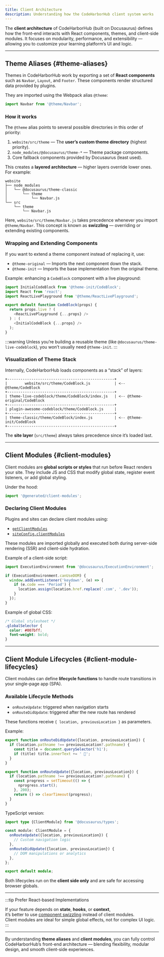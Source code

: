 ```yaml
---
title: Client Architecture
description: Understanding how the CodeHarborHub client system works
---
```


The **client architecture** of CodeHarborHub (built on Docusaurus) defines how the front-end interacts with React components, themes, and client-side modules. It focuses on modularity, performance, and extensibility — allowing you to customize your learning platform’s UI and logic.

---

## Theme Aliases {#theme-aliases}

Themes in CodeHarborHub work by exporting a set of **React components** such as `Navbar`, `Layout`, and `Footer`. These components render structured data provided by plugins.  

They are imported using the Webpack alias `@theme`:

```js
import Navbar from '@theme/Navbar';
```

### How it works

The `@theme` alias points to several possible directories in this order of priority:

1. `website/src/theme` — The **user’s custom theme directory** (highest priority).  
2. `node_modules/@docusaurus/theme-*` — Theme package components.  
3. Core fallback components provided by Docusaurus (least used).  

This creates a **layered architecture** — higher layers override lower ones.  
For example:

```
website
├── node_modules
│   └── @docusaurus/theme-classic
│       └── theme
│           └── Navbar.js
└── src
    └── theme
        └── Navbar.js
```

Here, `website/src/theme/Navbar.js` takes precedence whenever you import `@theme/Navbar`. This concept is known as **swizzling** — overriding or extending existing components.

### Wrapping and Extending Components

If you want to extend a theme component instead of replacing it, use:

- `@theme-original` — Imports the next component down the stack.
- `@theme-init` — Imports the base implementation from the original theme.

Example: enhancing a `CodeBlock` component with a live playground:

```js
import InitialCodeBlock from '@theme-init/CodeBlock';
import React from 'react';
import ReactLivePlayground from '@theme/ReactLivePlayground';

export default function CodeBlock(props) {
  return props.live ? (
    <ReactLivePlayground {...props} />
  ) : (
    <InitialCodeBlock {...props} />
  );
}
```

:::warning
Unless you’re building a reusable theme (like `@docusaurus/theme-live-codeblock`), you won’t usually need `@theme-init`.
:::

### Visualization of Theme Stack

Internally, CodeHarborHub loads components as a “stack” of layers:

```text
+-------------------------------------------------+
|        website/src/theme/CodeBlock.js           | <-- @theme/CodeBlock
+-------------------------------------------------+
| theme-live-codeblock/theme/CodeBlock/index.js   | <-- @theme-original/CodeBlock
+-------------------------------------------------+
| plugin-awesome-codeblock/theme/CodeBlock.js     |
+-------------------------------------------------+
| theme-classic/theme/CodeBlock/index.js          | <-- @theme-init/CodeBlock
+-------------------------------------------------+
```

The **site layer** (`src/theme`) always takes precedence since it’s loaded last.

---

## Client Modules {#client-modules}

Client modules are **global scripts or styles** that run before React renders your site. They include JS and CSS that modify global state, register event listeners, or add global styling.

Under the hood:

```js title="@docusaurus/core/App.tsx"
import '@generated/client-modules';
```

### Declaring Client Modules

Plugins and sites can declare client modules using:

- [`getClientModules`](https://docusaurus.io/docs/api/plugin-methods/lifecycle-apis#getClientModules)
- [`siteConfig.clientModules`](https://docusaurus.io/docs/api/docusaurus-config#clientModules)

These modules are imported globally and executed both during server-side rendering (SSR) and client-side hydration.

Example of a client-side script:

```js title="mySiteGlobalJs.js"
import ExecutionEnvironment from '@docusaurus/ExecutionEnvironment';

if (ExecutionEnvironment.canUseDOM) {
  window.addEventListener('keydown', (e) => {
    if (e.code === 'Period') {
      location.assign(location.href.replace('.com', '.dev'));
    }
  });
}
```

Example of global CSS:

```css title="mySiteGlobalCss.css"
/* Global stylesheet */
.globalSelector {
  color: #007bff;
  font-weight: bold;
}
```

---

## Client Module Lifecycles {#client-module-lifecycles}

Client modules can define **lifecycle functions** to handle route transitions in your single-page app (SPA).

### Available Lifecycle Methods

- `onRouteUpdate`: triggered when navigation starts  
- `onRouteDidUpdate`: triggered after the new route has rendered  

These functions receive `{ location, previousLocation }` as parameters.

Example:

```js title="myClientModule.js"
export function onRouteDidUpdate({location, previousLocation}) {
  if (location.pathname !== previousLocation?.pathname) {
    const title = document.querySelector('h1');
    if (title) title.innerText += ' 🚀';
  }
}

export function onRouteUpdate({location, previousLocation}) {
  if (location.pathname !== previousLocation?.pathname) {
    const progress = setTimeout(() => {
      nprogress.start();
    }, 200);
    return () => clearTimeout(progress);
  }
}
```

TypeScript version:

```ts title="myClientModule.ts"
import type {ClientModule} from '@docusaurus/types';

const module: ClientModule = {
  onRouteUpdate({location, previousLocation}) {
    // Custom navigation logic
  },
  onRouteDidUpdate({location, previousLocation}) {
    // DOM manipulations or analytics
  },
};

export default module;
```

Both lifecycles run on the **client side only** and are safe for accessing browser globals.

---

:::tip Prefer React-based Implementations

If your feature depends on **state**, **hooks**, or **context**,  
it’s better to use [component swizzling](https://docusaurus.io/docs/swizzling#wrapping) instead of client modules.  
Client modules are ideal for simple global effects, not for complex UI logic.
:::

---

By understanding **theme aliases** and **client modules**, you can fully control CodeHarborHub’s front-end architecture — blending flexibility, modular design, and smooth client-side experiences.